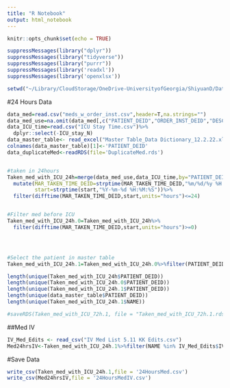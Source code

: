 ```yaml
---
title: "R Notebook"
output: html_notebook
---
```


```r
knitr::opts_chunk$set(echo = TRUE)
```

```r
suppressMessages(library("dplyr"))
suppressMessages(library("tidyverse"))
suppressMessages(library("purrr"))
suppressMessages(library('readxl'))
suppressMessages(library('openxlsx'))
```

```r
setwd("~/Library/CloudStorage/OneDrive-UniversityofGeorgia/ShiyuanD/DataProcessing")
```


#24 Hours Data 
```r
data_med=read.csv("meds_w_order_inst.csv",header=T,na.strings="")
data_med_use=na.omit(data_med[,c("PATIENT_DEID","ORDER_INST_DEID","DESCRIPTION","NAME","ROUTE","FREQ_NAME","MAR_TAKEN_TIME_DEID")])
data_ICU_time=read.csv("ICU Stay Time.csv")%>%
  dplyr::select(-ICU_stay_N)
data_master_table<- read_excel("Master Table_Data Dictionary_12.2.22.xlsx")
colnames(data_master_table)[1]<-'PATIENT_DEID'
data_duplicateMed<-readRDS(file='DuplicateMed.rds')


#taken in 24hours
Taken_med_with_ICU_24h=merge(data_med_use,data_ICU_time,by="PATIENT_DEID",all.x=T,all.y=F)%>%
  mutate(MAR_TAKEN_TIME_DEID=strptime(MAR_TAKEN_TIME_DEID,"%m/%d/%y %H:%M"),
         start=strptime(start,"%Y-%m-%d %H:%M:%S"))%>%
  filter(difftime(MAR_TAKEN_TIME_DEID,start,units="hours")<=24)


#Filter med before ICU
Taken_med_with_ICU_24h.0=Taken_med_with_ICU_24h%>%
  filter(difftime(MAR_TAKEN_TIME_DEID,start,units="hours")>=0)




#Select the patient in master table
Taken_med_with_ICU_24h.1=Taken_med_with_ICU_24h.0%>%filter(PATIENT_DEID %in% data_master_table$PATIENT_DEID)

length(unique(Taken_med_with_ICU_24h$PATIENT_DEID))
length(unique(Taken_med_with_ICU_24h.0$PATIENT_DEID))
length(unique(Taken_med_with_ICU_24h.1$PATIENT_DEID))
length(unique(data_master_table$PATIENT_DEID))
length(unique(Taken_med_with_ICU_24h.1$NAME))

#saveRDS(Taken_med_with_ICU_72h.1, file = "Taken_med_with_ICU_72h.1.rds")
```

##Med IV
```r
IV_Med_Edits <- read_csv("IV Med List 5.11 KK Edits.csv")
Med24hrsIV<-Taken_med_with_ICU_24h.1%>%filter(NAME %in% IV_Med_Edits$IV_Med)#edict med record

```

#Save Data
```r
write_csv(Taken_med_with_ICU_24h.1,file = '24HoursMed.csv')
write_csv(Med24hrsIV,file = '24HoursMedIV.csv')

```

